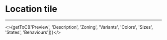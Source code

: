 

<Meta title="UI Components/Tile/Location Tile [atom]/Overview" />

# Location tile
---

<>{getToC(['Preview', 'Description', 'Zoning', 'Variants', 'Colors', 'Sizes', 'States', 'Behaviours'])}</>

<DesignLocationTile />

